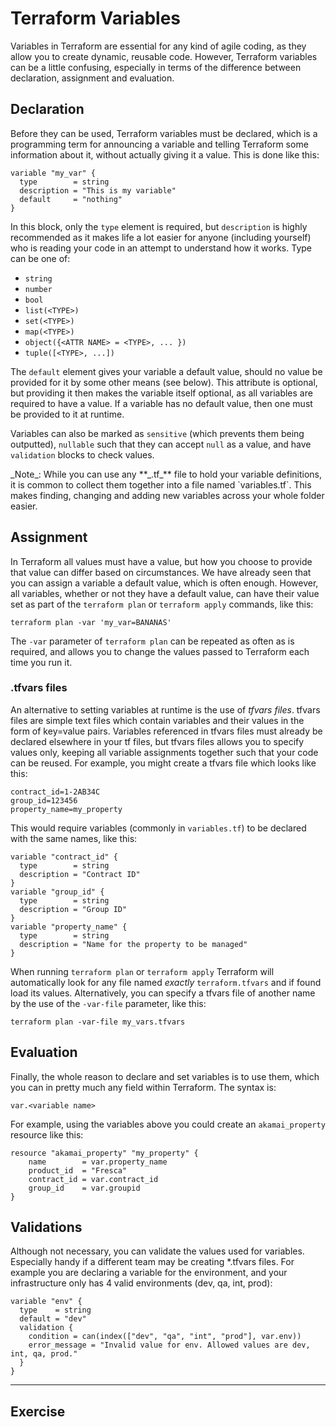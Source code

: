 # Terraform Variables

Variables in Terraform are essential for any kind of agile coding, as they allow you to create dynamic, reusable code. However, Terraform variables can be a little confusing, especially in terms of the difference between declaration, assignment and evaluation.

## Declaration

Before they can be used, Terraform variables must be declared, which is a programming term for announcing a variable and telling Terraform some information about it, without actually giving it a value. This is done like this:

```hcl filename="variables.tf" copy
variable "my_var" {
  type        = string
  description = "This is my variable"
  default     = "nothing"
}
```

In this block, only the `type` element is required, but `description` is highly recommended as it makes life a lot easier for anyone (including yourself) who is reading your code in an attempt to understand how it works. Type can be one of:

- `string`
- `number`
- `bool`
- `list(<TYPE>)`
- `set(<TYPE>)`
- `map(<TYPE>)`
- `object({<ATTR NAME> = <TYPE>, ... })`
- `tuple([<TYPE>, ...])`

The `default` element gives your variable a default value, should no value be provided for it by some other means (see below). This attribute is optional, but providing it then makes the variable itself optional, as all variables are required to have a value. If a variable has no default value, then one must be provided to it at runtime.

Variables can also be marked as `sensitive` (which prevents them being outputted), `nullable` such that they can accept `null` as a value, and have `validation` blocks to check values.


<Callout type="info" emoji="ℹ️">
_Note_: While you can use any **_.tf_** file to hold your variable definitions, it is common to collect them together into a file named `variables.tf`. This makes finding, changing and adding new variables across your whole folder easier.
</Callout>

## Assignment

In Terraform all values must have a value, but how you choose to provide that value can differ based on circumstances. We have already seen that you can assign a variable a default value, which is often enough. However, all variables, whether or not they have a default value, can have their value set as part of the `terraform plan` or `terraform apply` commands, like this:

```shell
terraform plan -var 'my_var=BANANAS'
```

The `-var` parameter of `terraform plan` can be repeated as often as is required, and allows you to change the values passed to Terraform each time you run it.

### .tfvars files

An alternative to setting variables at runtime is the use of *tfvars files*. tfvars files are simple text files which contain variables and their values in the form of key=value pairs. Variables referenced in tfvars files must already be declared elsewhere in your tf files, but tfvars files allows you to specify values only, keeping all variable assignments together such that your code can be reused. For example, you might create a tfvars file which looks like this:

```text filename="terraform.tfvars" copy
contract_id=1-2AB34C
group_id=123456
property_name=my_property
```

This would require variables (commonly in `variables.tf`) to be declared with the same names, like this:

```hcl filename="variables.tf" copy
variable "contract_id" {
  type        = string
  description = "Contract ID"
}
variable "group_id" {
  type        = string
  description = "Group ID"
}
variable "property_name" {
  type        = string
  description = "Name for the property to be managed"
}
```

When running `terraform plan` or `terraform apply` Terraform will automatically look for any file named _exactly_ `terraform.tfvars` and if found load its values. Alternatively, you can specify a tfvars file of another name by the use of the `-var-file` parameter, like this:

```shell
terraform plan -var-file my_vars.tfvars
```

## Evaluation

Finally, the whole reason to declare and set variables is to use them, which you can in pretty much any field within Terraform. The syntax is:
```hcl
var.<variable name>
```
For example, using the variables above you could create an `akamai_property` resource like this:

```hcl filename="main.tf" copy {2,4,5}
resource "akamai_property" "my_property" {
    name        = var.property_name
    product_id  = "Fresca"
    contract_id = var.contract_id
    group_id    = var.groupid
}
```

## Validations
Although not necessary, you can validate the values used for variables. Especially handy if a different team may be creating *.tfvars files. For example you are declaring a variable for the environment, and your infrastructure only has 4 valid environments (dev, qa, int, prod):

```hcl filename="variables.tf" copy {4}
variable "env" {
  type    = string
  default = "dev"
  validation {
    condition = can(index(["dev", "qa", "int", "prod"], var.env))
    error_message = "Invalid value for env. Allowed values are dev, int, qa, prod."
  }
}
```

---

## Exercise


<ExerciseVariables />